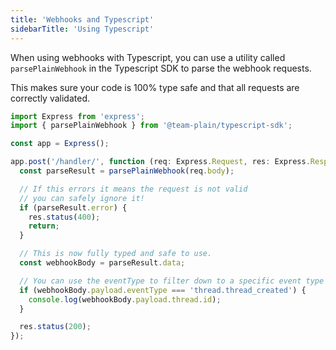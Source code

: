 ```yaml
---
title: 'Webhooks and Typescript'
sidebarTitle: 'Using Typescript'
---
```


When using webhooks with Typescript, you can use a utility called `parsePlainWebhook` in the Typescript SDK to parse the webhook requests.

This makes sure your code is 100% type safe and that all requests are correctly validated.


```ts
import Express from 'express';
import { parsePlainWebhook } from '@team-plain/typescript-sdk';

const app = Express();

app.post('/handler/', function (req: Express.Request, res: Express.Response) {
  const parseResult = parsePlainWebhook(req.body);

  // If this errors it means the request is not valid
  // you can safely ignore it!
  if (parseResult.error) {
    res.status(400);
    return;
  }

  // This is now fully typed and safe to use.
  const webhookBody = parseResult.data;

  // You can use the eventType to filter down to a specific event type
  if (webhookBody.payload.eventType === 'thread.thread_created') {
    console.log(webhookBody.payload.thread.id);
  }

  res.status(200);
});
```



